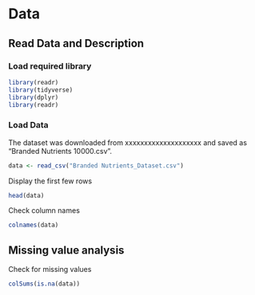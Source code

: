 # Data

## Read Data and Description

### Load required library

```r
library(readr)
library(tidyverse)
library(dplyr)
library(readr)
```

### Load Data

The dataset was downloaded from xxxxxxxxxxxxxxxxxxxx and saved as "Branded Nutrients 10000.csv".
```r
data <- read_csv("Branded Nutrients_Dataset.csv")
```

Display the first few rows
```r
head(data)
```


Check column names
```r
colnames(data)
```
## Missing value analysis
Check for missing values
```r
colSums(is.na(data))
```


